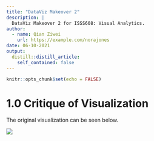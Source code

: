```yaml
---
title: "DataViz Makeover 2"
description: |
  DataViz Makeover 2 for ISSS608: Visual Analytics.
author:
  - name: Qian Ziwei
    url: https://example.com/norajones
date: 06-10-2021
output:
  distill::distill_article:
    self_contained: false
---
```



```r
knitr::opts_chunk$set(echo = FALSE)
```

# 1.0 Critique of Visualization
The original visualization can be seen below.

![](img/)

